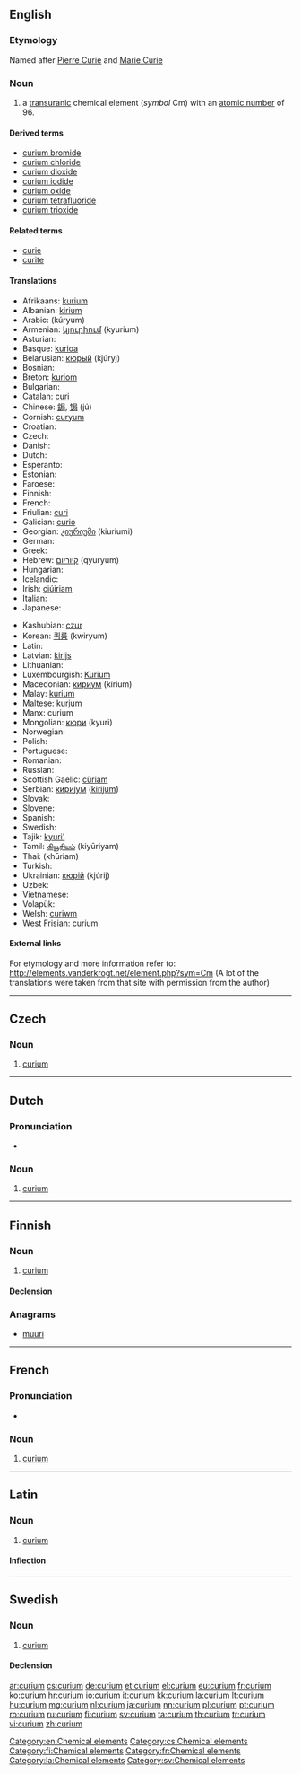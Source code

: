 {{also|Curium}}
==English==
{{elements|Cm|americium|Am|berkelium|Bk}}

===Etymology===
Named after [[w:Pierre Curie|Pierre Curie]] and [[w:Marie Curie|Marie Curie]]

===Noun===
{{en-noun|-}}
{{wikipedia}}

# a [[transuranic]] chemical element (''symbol'' Cm) with an [[atomic number]] of 96.

====Derived terms====
* [[curium bromide]]
* [[curium chloride]]
* [[curium dioxide]]
* [[curium iodide]]
* [[curium oxide]]
* [[curium tetrafluoride]]
* [[curium trioxide]]

====Related terms====
* [[curie]]
* [[curite]]

====Translations====
{{trans-top|chemical element}}
* Afrikaans: [[kurium]]
* Albanian: [[kirium]]
* Arabic: {{Arab|[[كوريوم]]}} (kúryum) {{m}}
* Armenian: [[կյուրիում]] (kyurium)
* Asturian: {{t|ast|curiu|m}}
* Basque: [[kurioa]]
* Belarusian: [[кюрый]] (kjúryj) {{m}}
* Bosnian: {{t-|bs|kurij}}
* Breton: [[kuriom]]
* Bulgarian: {{t-|bg|кюрий|m|tr=kjúrij}}
* Catalan: [[curi]]
* Chinese: [[鋦]], [[锔]] (jú)
* Cornish: [[curyum]]
* Croatian: {{t+|hr|kurij}}
* Czech: {{t+|cs|curium}}
* Danish: {{t-|da|curium}}
* Dutch: {{t+|nl|curium|n}}
* Esperanto: {{t-|eo|kuriumo|xs=Esperanto}}
* Estonian: {{t-|et|kuurium}}
* Faroese: {{t|fo|kurium}}
* Finnish: {{t+|fi|curium}}
* French: {{t+|fr|curium|m}}
* Friulian: [[curi]]
* Galician: [[curio]]
* Georgian: [[კიურიუმი]] (kiuriumi)
* German: {{t+|de|Curium|n}}
* Greek: {{t+|el|κιούριο|n|tr=kioúrio}}
* Hebrew: [[קיוריום]] (qyuryum)
* Hungarian: {{t+|hu|kűrium}}
* Icelandic: {{t+|is|kúrín}}
* Irish: [[ciúiriam]]
* Italian: {{t+|it|curio|m}}
* Japanese: {{t+|ja|キュリウム|tr=kyuriumu}}
{{trans-mid}}
* Kashubian: [[czur]]
* Korean: [[퀴륨]] (kwiryum)
* Latin: {{t+|la|curium}}
* Latvian: [[kirijs]]
* Lithuanian: {{t+|lt|kiuris|xs=Lithuanian}}
* Luxembourgish: [[Kurium]]
* Macedonian: [[кириум]] (kírium) {{m}}
* Malay: [[kurium]]
* Maltese: [[kurjum]]
* Manx: curium
* Mongolian: [[кюри]] (kyuri)
* Norwegian: {{t-|no|curium}}
* Polish: {{t+|pl|kiur|m}}
* Portuguese: {{t+|pt|cúrio|m}}
* Romanian: {{t+|ro|curiu|n}}
* Russian: {{t+|ru|кюрий|m|tr=kjúrij}}
* Scottish Gaelic: [[cùriam]]
* Serbian: [[кириjум]] ([[kirijum]]) {{m}}
* Slovak: {{t-|sk|curium}}
* Slovene: {{t+|sl|kirij}}
* Spanish: {{t+|es|curio|m}}
* Swedish: {{t+|sv|curium|n}}
* Tajik: [[kyuri']]
* Tamil: [[கியூரியம்]] (kiyūriyam)
* Thai: {{Thai|[[คูเรียม]]}} (khūriam)
* Turkish: {{t+|tr|küriyum}}
* Ukrainian: [[кюрiй]] (kjúrij) {{m}}
* Uzbek: {{t-|uz|кюрий|tr=kyuriy|sc=Cyrl|xs=Uzbek}}
* Vietnamese: {{t-|vi|curi|xs=Vietnamese}}
* Volapük: {{t-|vo|kurin|xs=Volapük}}
* Welsh: [[curiwm]]
* West Frisian: curium
{{trans-bottom}}

====External links====
For etymology and more information refer to:
http://elements.vanderkrogt.net/element.php?sym=Cm
(A lot of the translations were taken from that site with permission from the author)

[[Category:en:Chemical elements]]

----

==Czech==

===Noun===
{{cs-noun|g=n}}

# [[#English|curium]] {{gloss|transuranic chemical element with an atomic number of 96}}

[[Category:cs:Chemical elements]]

----

==Dutch==
{{wikipedia|lang=nl}}
{{elements|Cm|americium|Am|berkelium|Bk|lang=nl}}

===Pronunciation===
* {{audio|Nl-curium.ogg|Audio}}

===Noun===
{{nl-noun|n|-|-}}

# [[#English|curium]]

----

==Finnish==
{{wikipedia|lang=fi}}

===Noun===
{{fi-noun}}

# [[#English|curium]]

====Declension====
{{fi-decl-tuoli|curium|nopl=1}}

===Anagrams===
* [[muuri#Finnish|muuri]]

[[Category:fi:Chemical elements]]

----

==French==
{{wikipedia|lang=fr}}

===Pronunciation===
* {{IPA|/ky.ʁjɔm/|lang=fr}}

===Noun===
{{fr-noun-unc|m}}

# [[#English|curium]]

[[Category:fr:Chemical elements]]

----

==Latin==
{{wikipedia|lang=la}}

===Noun===
{{la-noun|curium|curii|curiī|n|second}}

# [[#English|curium]]

====Inflection====
{{la-decl-2nd-N|curi}}

[[Category:la:Chemical elements]]

----

==Swedish==

===Noun===
{{sv-noun|g=n}}

# [[#English|curium]]

====Declension====
{{sv-noun-unc-irreg-n|2=curiumet}}

[[Category:sv:Chemical elements]]

[[ar:curium]]
[[cs:curium]]
[[de:curium]]
[[et:curium]]
[[el:curium]]
[[eu:curium]]
[[fr:curium]]
[[ko:curium]]
[[hr:curium]]
[[io:curium]]
[[it:curium]]
[[kk:curium]]
[[la:curium]]
[[lt:curium]]
[[hu:curium]]
[[mg:curium]]
[[nl:curium]]
[[ja:curium]]
[[nn:curium]]
[[pl:curium]]
[[pt:curium]]
[[ro:curium]]
[[ru:curium]]
[[fi:curium]]
[[sv:curium]]
[[ta:curium]]
[[th:curium]]
[[tr:curium]]
[[vi:curium]]
[[zh:curium]]